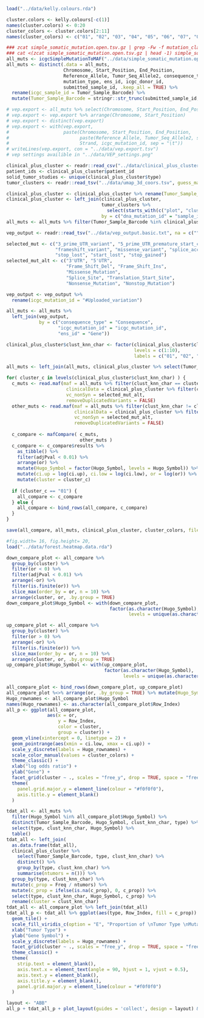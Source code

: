 ```r
load("../data/kelly.colours.rda")

cluster.colors <- kelly.colours[-c(1)]
names(cluster.colors) <- 0:20
cluster_colors <- cluster.colors[2:11]
names(cluster_colors) <- c("01", "02", "03", "04", "05", "06", "07", "08", "09", "10")

### zcat simple_somatic_mutation.open.tsv.gz | grep -Fw -f mutation_classes.txt > simple_somatic_mutation.open.selmuts.tsv
### cat <(zcat simple_somatic_mutation.open.tsv.gz | head -1) simple_somatic_mutation.open.selmuts.tsv | gzip -c - >simple_somatic_mutation.open.selmuts.tsv.gz
all_muts <- icgcSimpleMutationToMAF("../data/simple_somatic_mutation.open.selmuts.tsv.gz", removeDuplicatedVariants = FALSE, addHugoSymbol = TRUE)
all_muts <- distinct(.data = all_muts,
                     Chromosome, Start_Position, End_Position, 
                     Reference_Allele, Tumor_Seq_Allele2, consequence_type, 
                     mutation_type, ens_id, icgc_donor_id, 
                     submitted_sample_id, .keep_all = TRUE) %>% 
  rename(icgc_sample_id = Tumor_Sample_Barcode) %>% 
  mutate(Tumor_Sample_Barcode = stringr::str_trunc(submitted_sample_id, 16, ellipsis = ""))

# vep.export <- all_muts %>% select(Chromosome, Start_Position, End_Position, Reference_Allele, Tumor_Seq_Allele2, Strand, icgc_mutation_id)
# vep.export <- vep.export %>% arrange(Chromosome, Start_Position)
# vep.export <- distinct(vep.export)
# vep.export <- with(vep.export,
#                    paste(Chromosome, Start_Position, End_Position,
#                          paste(Reference_Allele, Tumor_Seq_Allele2, sep = "/"),
#                          Strand, icgc_mutation_id, sep = "\t"))
# writeLines(vep.export, con = "../data/vep.export.tsv")
# vep settings availible in "../data/VEP_settings.png"

clinical_plus_cluster <- readr::read_csv("../data/clinical_plus_cluster.csv")
patient_ids <- clinical_plus_cluster$patient_id
solid_tumor_studies <- unique(clinical_plus_cluster$type)
tumor_clusters <- readr::read_tsv("../data/umap_3d_coors.tsv", guess_max = 10000)

clinical_plus_cluster <- clinical_plus_cluster %>% rename(Tumor_Sample_Barcode = sample_id)
clinical_plus_cluster <- left_join(clinical_plus_cluster,
                                   tumor_clusters %>% 
                                     select(starts_with(c("plot", "cluster", "clust_knn", "sample_id"))),
                                   by = c("dna_mutation_id" = "sample_id"))
all_muts <- all_muts %>% filter(Tumor_Sample_Barcode %in% clinical_plus_cluster$Tumor_Sample_Barcode)

vep_output <- readr::read_tsv("../data/vep_output.basic.txt", na = c("", "NA", "-"), guess_max = 10000)

selected_mut <- c("3_prime_UTR_variant", "5_prime_UTR_premature_start_codon_gain_variant", "5_prime_UTR_variant", 
                  "frameshift_variant", "missense_variant", "splice_acceptor_variant", "splice_donor_variant",
                  "stop_lost", "start_lost", "stop_gained")
selected_mut_alt <- c("3'UTR", "5'UTR", 
                      "Frame_Shift_Del", "Frame_Shift_Ins",
                      "Missense_Mutation", 
                      "Splice_Site", "Translation_Start_Site", 
                      "Nonsense_Mutation", "Nonstop_Mutation")

vep_output <- vep_output %>% 
  rename(icgc_mutation_id = "#Uploaded_variation")

all_muts <- all_muts %>% 
  left_join(vep_output, 
            by = c("consequence_type" = "Consequence", 
                   "icgc_mutation_id" = "icgc_mutation_id",
                   "ens_id" = "Gene"))

clinical_plus_cluster$clust_knn_char <- factor(clinical_plus_cluster$clust_knn, 
                                               levels = c(1:10), 
                                               labels = c("01", "02", "03", "04", "05", "06", "07", "08", "09", "10"))

all_muts <- left_join(all_muts, clinical_plus_cluster %>% select(Tumor_Sample_Barcode, clust_knn, clust_knn_char, type) %>% distinct())

for( cluster_c in levels(clinical_plus_cluster$clust_knn_char) ) {
  c_muts <- read.maf(maf = all_muts %>% filter(clust_knn_char == cluster_c),
                      clinicalData = clinical_plus_cluster %>% filter(clust_knn_char == cluster_c),
                      vc_nonSyn = selected_mut_alt, 
                      removeDuplicatedVariants = FALSE)
  other_muts <- read.maf(maf = all_muts %>% filter(clust_knn_char != cluster_c),
                         clinicalData = clinical_plus_cluster %>% filter(clust_knn_char != cluster_c),
                         vc_nonSyn = selected_mut_alt, 
                         removeDuplicatedVariants = FALSE)
  
  c_compare <- mafCompare( c_muts,
                           other_muts )
  c_compare <- c_compare$results %>% 
    as_tibble() %>% 
    filter(adjPval < 0.01) %>%
    arrange(or) %>% 
    mutate(Hugo_Symbol = factor(Hugo_Symbol, levels = Hugo_Symbol)) %>%
    mutate(ci.up = log(ci.up), ci.low = log(ci.low), or = log(or)) %>%
    mutate(cluster = cluster_c)
  
  if (cluster_c == "01") {
    all_compare <- c_compare
  } else {
    all_compare <- bind_rows(all_compare, c_compare)
  }
}

save(all_compare, all_muts, clinical_plus_cluster, cluster_colors, file = "../data/forest.heatmap.data.rda")
```

```r
#fig.width= 16, fig.height= 20,
load("../data/forest.heatmap.data.rda")

down_compare_plot <- all_compare %>%
  group_by(cluster) %>%
  filter(or < 0) %>%
  filter(adjPval < 0.01) %>%
  arrange(-or) %>%
  filter(is.finite(or)) %>%
  slice_max(order_by = or, n = 10) %>%
  arrange(cluster, or, .by.group = TRUE)
down_compare_plot$Hugo_Symbol <- with(down_compare_plot,
                                      factor(as.character(Hugo_Symbol),
                                             levels = unique(as.character(Hugo_Symbol))))

up_compare_plot <- all_compare %>%
  group_by(cluster) %>%
  filter(or > 0) %>%
  arrange(-or) %>%
  filter(is.finite(or)) %>%
  slice_max(order_by = or, n = 10) %>%
  arrange(cluster, or, .by.group = TRUE)
up_compare_plot$Hugo_Symbol <- with(up_compare_plot,
                                    factor(as.character(Hugo_Symbol),
                                           levels = unique(as.character(Hugo_Symbol))))

all_compare_plot <- bind_rows(down_compare_plot, up_compare_plot)
all_compare_plot %<>% arrange(or, .by_group = TRUE) %>% mutate(Hugo_Symbol = as.character(Hugo_Symbol)) %>% ungroup() %>% mutate(Row_Index = sprintf("%3i", row_number()))
Hugo_rownames <- all_compare_plot$Hugo_Symbol
names(Hugo_rownames) <- as.character(all_compare_plot$Row_Index)
all_p <- ggplot(all_compare_plot, 
               aes(x = or,
                   y = Row_Index,
                   color = cluster,
                   group = cluster)) +
  geom_vline(xintercept = 0, linetype = 2) +
  geom_pointrange(aes(xmin = ci.low, xmax = ci.up)) +
  scale_y_discrete(labels = Hugo_rownames) +
  scale_color_manual(values = cluster_colors) +
  theme_classic() +
  xlab("log odds ratio") +
  ylab("Gene") +
  facet_grid(cluster ~ ., scales = "free_y", drop = TRUE, space = "free_y", switch = "y") +
  theme(
    panel.grid.major.y = element_line(colour = "#f0f0f0"),
    axis.title.y = element_blank()
  )

tdat_all <- all_muts %>%
  filter(Hugo_Symbol %in% all_compare_plot$Hugo_Symbol) %>%
  distinct(Tumor_Sample_Barcode, Hugo_Symbol, clust_knn_char, type) %>%
  select(type, clust_knn_char, Hugo_Symbol) %>%
  table()
tdat_all <- left_join(
  as.data.frame(tdat_all),
  clinical_plus_cluster %>%
    select(Tumor_Sample_Barcode, type, clust_knn_char) %>%
    distinct() %>%
    group_by(type, clust_knn_char) %>%
    summarise(ntumors = n())) %>%
  group_by(type, clust_knn_char) %>%
  mutate(c_prop = Freq / ntumors) %>%
  mutate(c_prop = ifelse(is.na(c_prop), 0, c_prop)) %>%
  select(type, clust_knn_char, Hugo_Symbol, c_prop) %>%
  rename(cluster = clust_knn_char)
tdat_all <- all_compare_plot %>% left_join(tdat_all)
tdat_all_p <- tdat_all %>% ggplot(aes(type, Row_Index, fill = c_prop)) +
  geom_tile() +
  scale_fill_viridis_c(option = "E", "Proportion of \nTumor Type \nMutated Within Cluster", limits = c(0, 1)) +
  xlab("Tumor Type") +
  ylab("Gene Symbol") +
  scale_y_discrete(labels = Hugo_rownames) +
  facet_grid(cluster ~ ., scales = "free_y", drop = TRUE, space = "free_y") +
  theme_classic() +
  theme(
    strip.text = element_blank(),
    axis.text.x = element_text(angle = 90, hjust = 1, vjust = 0.5),
    axis.text.y = element_blank(),
    axis.title.y = element_blank(),
    panel.grid.major.y = element_line(colour = "#f0f0f0")
  )

layout <- "ABB"
all_p + tdat_all_p + plot_layout(guides = 'collect', design = layout) & theme(legend.position = "bottom")
```
